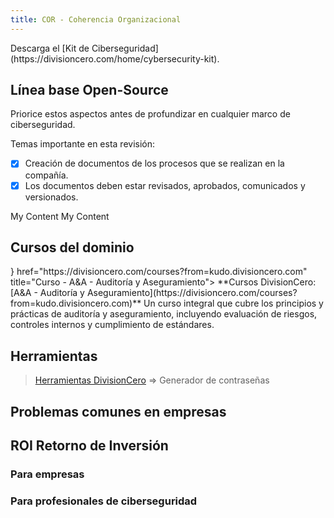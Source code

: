 ```yaml
---
title: COR - Coherencia Organizacional
---
```



<Callout title="Quieres aprender más?">
  Descarga el [Kit de Ciberseguridad](https://divisioncero.com/home/cybersecurity-kit).
</Callout>


## Línea base Open-Source

Priorice estos aspectos antes de profundizar en cualquier marco de ciberseguridad.

<Accordions type="single">
  <Accordion title="1. Revisión de documentación anual.">
  
  Temas importante en esta revisión:

  - [X] Creación de documentos de los procesos que se realizan en la compañía.
  - [X] Los documentos deben estar revisados, aprobados, comunicados y versionados.
  
  </Accordion>
</Accordions>

<Accordions type="single">
  <Accordion title="2. Auditorías internas y externas.">My Content</Accordion>
</Accordions>

<Accordions type="single">
  <Accordion title="3. Proceso de recopilación de evidencias para controles de ciberseguridad.">My Content</Accordion>
</Accordions>


## Cursos del dominio

<Cards>
  <Card icon={<GraduationCap />} href="https://divisioncero.com/courses?from=kudo.divisioncero.com" title="Curso - A&A - Auditoría y Aseguramiento">
    **Cursos DivisionCero: [A&A - Auditoría y Aseguramiento](https://divisioncero.com/courses?from=kudo.divisioncero.com)**
    Un curso integral que cubre los principios y prácticas de auditoría y aseguramiento, incluyendo evaluación de riesgos, controles internos y cumplimiento de estándares.
  </Card>
</Cards>


## Herramientas

> [Herramientas DivisionCero](https://divisioncero.com/tools?from=kudo.divisioncero.com) => Generador de contraseñas


## Problemas comunes en empresas

<Callout title="No documentación de procesos." type="warning"></Callout>
<Callout title="Se piensa en documentos solo en auditorías." type="warning"></Callout>
<Callout title="Los documentos no reflejan la realidad de cómo funcionan la compañía." type="warning"></Callout>


## ROI Retorno de Inversión

### Para empresas

<Callout title="Optimización de procesos Business as Usual BaU."></Callout>
<Callout title="Enfoque en actividades reales de ciberseguridad."></Callout>
<Callout title="Anticipación a controles de diferentes framework de ciberseguridad."></Callout>

### Para profesionales de ciberseguridad

<Callout title="Conocimiento y herramientas para identificar riesgos de ciberseguridad en las compañías." type="success"></Callout>
<Callout title="Metodología de referencia para mejora continua de la ciberseguridad empresarial." type="success"></Callout>
<Callout title="Aumento de habilidades detalladas de ciberseguridad." type="success"></Callout>
